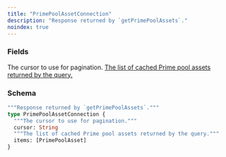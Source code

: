 ```yaml
---
title: "PrimePoolAssetConnection"
description: "Response returned by `getPrimePoolAssets`."
noindex: true
---
```


### Fields

<ResponseField name="cursor" type="String">
  The cursor to use for pagination.
</ResponseField>

<a href="/api-reference/types/primepoolasset">
  <ResponseField name="items" type="[PrimePoolAsset]">
    The list of cached Prime pool assets returned by the query.
  </ResponseField>
</a>

### Schema


```graphql 
"""Response returned by `getPrimePoolAssets`."""
type PrimePoolAssetConnection {
  """The cursor to use for pagination."""
  cursor: String
  """The list of cached Prime pool assets returned by the query."""
  items: [PrimePoolAsset]
}
```
